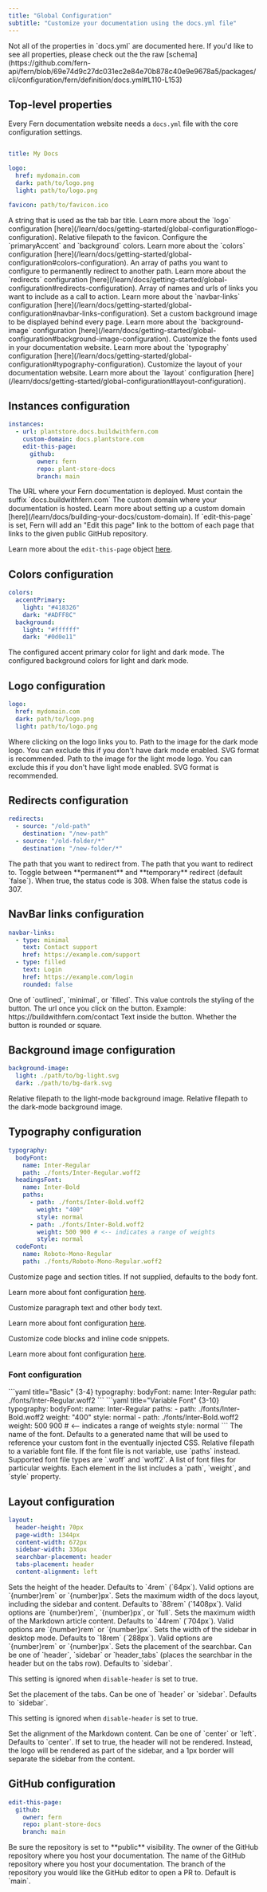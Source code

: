 ```yaml
---
title: "Global Configuration"
subtitle: "Customize your documentation using the docs.yml file"
---
```


<Note>
  Not all of the properties in `docs.yml` are documented here. If you'd like to see all properties, please check out the 
  the  raw [schema](https://github.com/fern-api/fern/blob/69e74d9c27dc031ec2e84e70b878c40e9e9678a5/packages/cli/configuration/fern/definition/docs.yml#L110-L153)
</Note>

## Top-level properties

Every Fern documentation website needs a `docs.yml` file with the core configuration settings. 

```yaml docs.yml

title: My Docs

logo: 
  href: mydomain.com
  dark: path/to/logo.png
  light: path/to/logo.png

favicon: path/to/favicon.ico

```
<ParamField path="title" type="string" required={false}>
  A string that is used as the tab bar title.
</ParamField>

<ParamField path="logo" type="object" required={false}>
  Learn more about the `logo` configuration [here](/learn/docs/getting-started/global-configuration#logo-configuration). 
</ParamField>

<ParamField path="favicon" type="string" required={false}>
  Relative filepath to the favicon.
</ParamField>

<ParamField path="colors" type="objects" required={true}>
  Configure the `primaryAccent` and `background` colors. Learn more about the `colors` configuration 
  [here](/learn/docs/getting-started/global-configuration#colors-configuration). 
</ParamField>

<ParamField path="redirects" type="list of objects" required={false}>
  An array of paths you want to configure to permanently redirect to another path. Learn more about the 
  `redirects` configuration [here](/learn/docs/getting-started/global-configuration#redirects-configuration).
</ParamField>

<ParamField path="navbar-links" type="list of objects" required={false}>
  Array of names and urls of links you want to include as a call to action. Learn more about the 
  `navbar-links` configuration [here](/learn/docs/getting-started/global-configuration#navbar-links-configuration).
</ParamField>

<ParamField path="background-image" type="object" required={false}>
  Set a custom background image to be displayed behind every page. Learn more about the 
  `background-image` configuration [here](/learn/docs/getting-started/global-configuration#background-image-configuration).
</ParamField>

<ParamField path="typography" type="object" required={false}>
  Customize the fonts used in your documentation website. Learn more about the 
  `typography` configuration [here](/learn/docs/getting-started/global-configuration#typography-configuration).
</ParamField>

<ParamField path="layout" type="object" required={false}>
  Customize the layout of your documentation website. Learn more about the 
  `layout` configuration [here](/learn/docs/getting-started/global-configuration#layout-configuration).
</ParamField>

## Instances configuration
```yaml docs.yml
instances: 
  - url: plantstore.docs.buildwithfern.com
    custom-domain: docs.plantstore.com
    edit-this-page: 
      github: 
        owner: fern
        repo: plant-store-docs
        branch: main
```

<ParamField path="instances.url" type="string" required={true}>
  The URL where your Fern documentation is deployed. Must contain the suffix `docs.buildwithfern.com`
</ParamField>

<ParamField path="instances.custom-domain" type="string or list of strings" required={false}>
  The custom domain where your documentation is hosted. Learn more about setting up a custom domain [here](/learn/docs/building-your-docs/custom-domain). 
</ParamField>

<ParamField path="instances.edit-this-page" type="object" required={false}>
  If `edit-this-page` is set, Fern will add an "Edit this page" link to the bottom of each page that links to the given public GitHub repository. 
  
  Learn more about the `edit-this-page` object [here](#github-configuration). 
</ParamField>

## Colors configuration 

```yaml docs.yml
colors: 
  accentPrimary: 
    light: "#418326"
    dark: "#ADFF8C"
  background: 
    light: "#ffffff"
    dark: "#0d0e11"    
```

<ParamField path="accentPrimary" type="object" required={true}>
  The configured accent primary color for light and dark mode. 
</ParamField>

<ParamField path="background" type="object" required={false}>
  The configured background colors for light and dark mode. 
</ParamField>

## Logo configuration

```yaml docs.yml
logo: 
  href: mydomain.com
  dark: path/to/logo.png
  light: path/to/logo.png
```

<ParamField path="logo.href" type="string" required={false}>
  Where clicking on the logo links you to.
</ParamField>

<ParamField path="logo.dark" type="string" required={false}>
  Path to the image for the dark mode logo. You can exclude this if you don't have dark mode enabled. SVG format is recommended.
</ParamField>

<ParamField path="logo.light" type="string" required={false}>
  Path to the image for the light mode logo. You can exclude this if you don't have light mode enabled. SVG format is recommended.
</ParamField>

## Redirects configuration

```yaml docs.yml
redirects:
  - source: "/old-path"
    destination: "/new-path"
  - source: "/old-folder/*"
    destination: "/new-folder/*"
```

<ParamField path="source" type="string" required={true}>
  The path that you want to redirect from.
</ParamField>

<ParamField path="destination" type="string" required={true}>
  The path that you want to redirect to.
</ParamField>

<ParamField path="permanent" type="boolean" required={false}>
  Toggle between **permanent** and **temporary** redirect (default `false`). When true, the status code is 308. When false the status code is 307.
</ParamField>

## NavBar links configuration

```yaml docs.yml
navbar-links:
  - type: minimal
    text: Contact support
    href: https://example.com/support
  - type: filled
    text: Login
    href: https://example.com/login
    rounded: false
```

<ParamField path="type" type="enum" required={false}>
  One of `outlined`, `minimal`, or `filled`. This value controls the styling of the button. 
</ParamField>

<ParamField path="href" type="string" required={false}>
  The url once you click on the button. Example: https://buildwithfern.com/contact
</ParamField>

<ParamField path="text" type="string" required={false}>
  Text inside the button.
</ParamField>

<ParamField path="rounded" type="boolean" required={false}>
  Whether the button is rounded or square. 
</ParamField>

## Background image configuration

```yaml docs.yml
background-image: 
  light: ./path/to/bg-light.svg
  dark: ./path/to/bg-dark.svg
```

<ParamField path="background-image.light" type="string" required={false}>
  Relative filepath to the light-mode background image. 
</ParamField>

<ParamField path="background-image.dark" type="string" required={false}>
  Relative filepath to the dark-mode background image.
</ParamField>


## Typography configuration 

```yaml docs.yml {2-16}
typography:
  bodyFont:
    name: Inter-Regular
    path: ./fonts/Inter-Regular.woff2
  headingsFont:
    name: Inter-Bold
    paths: 
      - path: ./fonts/Inter-Bold.woff2
        weight: "400"
        style: normal
      - path: ./fonts/Inter-Bold.woff2
        weight: 500 900 # <-- indicates a range of weights
        style: normal    
  codeFont: 
    name: Roboto-Mono-Regular
    path: ./fonts/Roboto-Mono-Regular.woff2
```
<ParamField path="typography.bodyFont" type="object" required={false}>
  Customize page and section titles. If not supplied, defaults to the body font. 
  
  Learn more about font configuration [here](/learn/docs/getting-started/global-configuration#font-configuration).
</ParamField>

<ParamField path="typography.headingsFont" type="object" required={false}>
  Customize paragraph text and other body text. 
  
  Learn more about font configuration [here](/learn/docs/getting-started/global-configuration#font-configuration). 
</ParamField>

<ParamField path="typography.codeFont" type="object" required={false}>
  Customize code blocks and inline code snippets. 
  
  Learn more about font configuration [here](/learn/docs/getting-started/global-configuration#font-configuration). 
</ParamField>

### Font configuration

<CodeGroup>
```yaml title="Basic" {3-4}
typography:
  bodyFont:
    name: Inter-Regular
    path: ./fonts/Inter-Regular.woff2
```
```yaml title="Variable Font" {3-10}
typography:
  bodyFont:
    name: Inter-Regular
    paths: 
      - path: ./fonts/Inter-Bold.woff2
        weight: "400"
        style: normal
      - path: ./fonts/Inter-Bold.woff2
        weight: 500 900 # <-- indicates a range of weights
        style: normal    
```
</CodeGroup>

<ParamField path="name" type="string" required={false}>
  The name of the font. Defaults to a generated name that will be used to reference your custom font in the eventually injected CSS. 
</ParamField>

<ParamField path="path" type="string" required={false}>
  Relative filepath to a variable font file. If the font file is not variable, use `paths` instead. 

  <Note>
    Supported font file types are `.woff` and `woff2`.
  </Note>
</ParamField>

<ParamField path="paths" type="object" required={false}>
  A list of font files for particular weights. Each element in the list includes a `path`, `weight`, and `style` property.
</ParamField>

## Layout configuration 

```yaml docs.yml
layout:
  header-height: 70px
  page-width: 1344px
  content-width: 672px
  sidebar-width: 336px
  searchbar-placement: header
  tabs-placement: header
  content-alignment: left
```

<ParamField path="layout.header-height" type="string" required={false}>
  Sets the height of the header. Defaults to `4rem` (`64px`). Valid options are `{number}rem` or `{number}px`. 
</ParamField>

<ParamField path="layout.page-width" type="string" required={false}>
  Sets the maximum width of the docs layout, including the sidebar and content. Defaults to `88rem` (`1408px`). 
  Valid options are `{number}rem`, `{number}px`, or `full`. 
</ParamField>

<ParamField path="layout.content-width" type="string" required={false}>
  Sets the maximum width of the Markdown article content. Defaults to `44rem` (`704px`). 
  Valid options are `{number}rem` or `{number}px`. 
</ParamField>

<ParamField path="layout.sidebar-width" type="string" required={false}>
  Sets the width of the sidebar in desktop mode. Defaults to `18rem` (`288px`). Valid options are `{number}rem` or `{number}px`. 
</ParamField>

<ParamField path="layout.searchbar-placement" type="string" required={false}>
  Sets the placement of the searchbar. Can be one of `header`, `sidebar` or `header_tabs` (places the searchbar in the header but on the tabs row). 
  Defaults to `sidebar`. 

  <Note>This setting is ignored when `disable-header` is set to true.</Note>
</ParamField>

<ParamField path="layout.tabs-placement" type="string" required={false}>
  Set the placement of the tabs. Can be one of `header` or `sidebar`. 
  Defaults to `sidebar`.

  <Note>This setting is ignored when `disable-header` is set to true.</Note>
</ParamField>

<ParamField path="layout.content-alignment" type="string" required={false}>
  Set the alignment of the Markdown content. Can be one of `center` or `left`. 
  Defaults to `center`. 
</ParamField>

<ParamField path="layout.disable-header" type="boolean" required={false}>
  If set to true, the header will not be rendered. Instead, the logo will be rendered as part of the sidebar,
  and a 1px border will separate the sidebar from the content.
</ParamField>

## GitHub configuration
```yaml docs.yml
edit-this-page: 
  github: 
    owner: fern
    repo: plant-store-docs
    branch: main
```

<Warning>
Be sure the repository is set to **public** visibility. 
</Warning>

<ParamField path="github.owner" type="string" required={true}>
  The owner of the GitHub repository where you host your documentation.  
</ParamField>

<ParamField path="github.repo" type="string" required={true}>
  The name of the GitHub repository where you host your documentation.  
</ParamField>

<ParamField path="github.branch" type="string" required={true}>
  The branch of the repository you would like the GitHub editor to open a PR to. Default is `main`. 
</ParamField>
